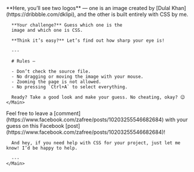 
<Content>
  <Row center>
    <Main>
      **Here, you’ll see two logos** — one is an image created by [Dulal Khan](https://dribbble.com/dklipi), 
      and the other is built entirely with CSS by me. 
      
      **Your challenge?** Guess which one is the 
      image and which one is CSS. 
      
      **Think it’s easy?** Let’s find out how sharp your eye is!

      ---

      # Rules —

      - Don’t check the source file.
      - No dragging or moving the image with your mouse.
      - Zooming the page is not allowed.
      - No pressing `Ctrl+A` to select everything.

      Ready? Take a good look and make your guess. No cheating, okay? 😉
    </Main>
  </Row>
  <Row center>
    <EmbedCodePen author="zafree" slug="WNKpVg" />
  </Row>
  <Row center>
    <Main>
      Feel free to leave a [comment](https://www.facebook.com/zafree/posts/10203255546682684) 
      with your guess on this Facebook [post](https://www.facebook.com/zafree/posts/10203255546682684)!

      And hey, if you need help with CSS for your project, just let me know! I’d be happy to help. 

      ---
    </Main>
  </Row>
</Content>

